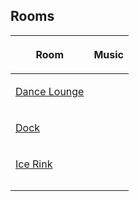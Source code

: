 {{NeedSWFs}}

==Rooms==
{|class="wikitable" style="margin: 1em auto;"
!Room!!Music
|-
|[[Media:ArtworkRooms0214Lounge.swf|Dance Lounge]]||{{n/a}}
|-
|[[Media:ArtworkRoomsDock3.swf|Dock]]||{{n/a}}
|-
|[[Media:ArtworkRoomsRink3.swf|Ice Rink]]||{{n/a}}
|-
|{{n/a|Ski Hill}}||{{n/a}}
|-
|{{n/a|Ski Village}}||{{n/a}}
|}

{{Events}}
